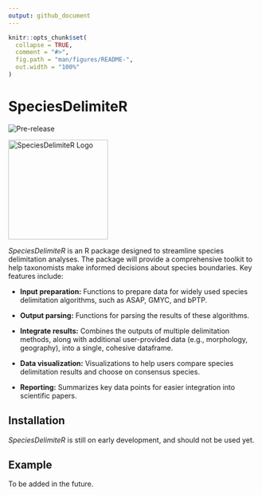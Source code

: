 ```yaml
---
output: github_document
---
```


<!-- README.md is generated from README.Rmd. Please edit that file -->

```r
knitr::opts_chunk$set(
  collapse = TRUE,
  comment = "#>",
  fig.path = "man/figures/README-",
  out.width = "100%"
)
```

# SpeciesDelimiteR

<!-- badges: start -->
![Pre-release](https://img.shields.io/badge/pre--release-v0.1-orange.svg)
<!-- badges: end -->

<img src="man/figures/logo.png" alt="SpeciesDelimiteR Logo" width="200">

*SpeciesDelimiteR* is an R package designed to streamline species delimitation analyses. The package will provide a comprehensive toolkit to help taxonomists make informed decisions about species boundaries. Key features include:

- **Input preparation:** Functions to prepare data for widely used species delimitation algorithms, such as ASAP, GMYC, and bPTP.

- **Output parsing:** Functions for parsing the results of these algorithms.

- **Integrate results:** Combines the outputs of multiple delimitation methods, along with additional user-provided data (e.g., morphology, geography), into a single, cohesive dataframe.

- **Data visualization:** Visualizations to help users compare species delimitation results and choose on consensus species.

- **Reporting:** Summarizes key data points for easier integration into scientific papers.


## Installation

*SpeciesDelimiteR* is still on early development, and should not be used yet.

## Example

To be added in the future.

